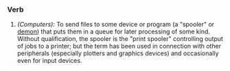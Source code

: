 ===Verb===
#''(Computers):'' To send files to some device or program (a "spooler" or [[demon]]) that puts them in a queue for later processing of some kind. Without qualification, the spooler is the "print spooler" controlling output of jobs to a printer; but the term has been used in connection with other peripherals (especially plotters and graphics devices) and occasionally even for input devices.